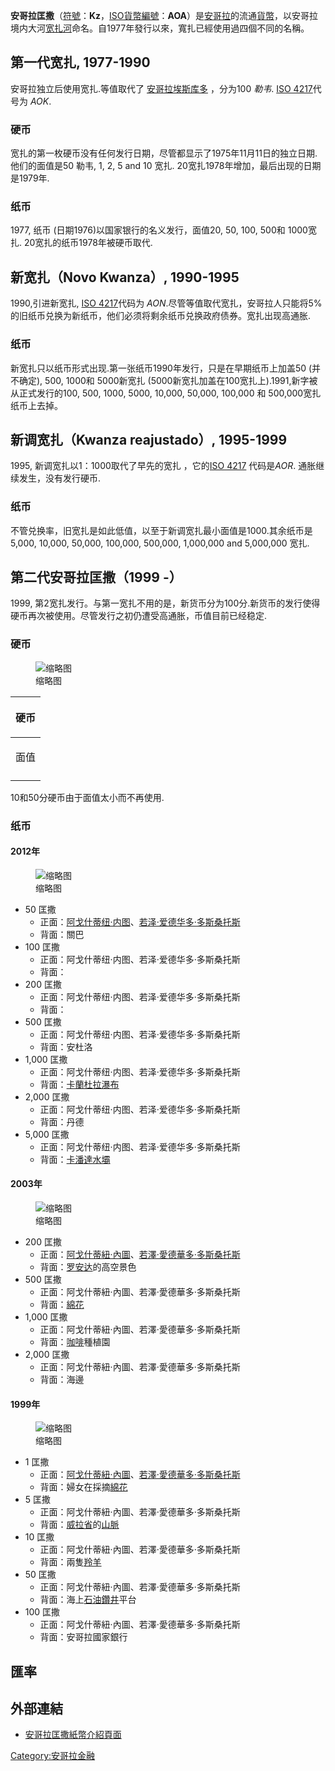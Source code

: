 {{noteTA
|T=zh-cn:安哥拉宽扎;zh-tw:安哥拉匡撒;
|1=zh-cn:宽扎;zh-tw:匡撒;
}}
{{Infobox currency
| iso_code = AOA
| using_countries = {{flag|Angola}}
| image_1 = 
| image_title_1 = Current coins
| inflation_rate = 13.1%
| inflation_source_date = ''[https://www.cia.gov/library/publications/the-world-factbook/fields/2092.html The World Factbook]'', 2009 est.
| subunit_ratio_1 = 1/100
| subunit_name_1 = [[céntimo|cêntimo]]
| symbol = Kz
| frequently_used_coins = 1, 2, 5, 10 kwanzas
| rarely_used_coins = 10, 50 cêntimos
| used_banknotes = 10, 50, 100, 200, 500, 1,000, 2,000, 5,000 kwanzas
| issuing_authority = [[Banco_Nacional_de_Angola|Banco Nacional de Angola]]
| issuing_authority_website = {{URL|www.bna.ao}}
}}
'''安哥拉匡撒'''（[[貨幣符號|符號]]：'''Kz'''，[[ISO_4217|ISO貨幣編號]]：'''AOA'''）是[[安哥拉|安哥拉]]的流通[[貨幣|貨幣]]，以安哥拉境内大河[[宽扎河|宽扎河]]命名。自1977年發行以來，寬扎已經使用過四個不同的名稱。

== 第一代宽扎, 1977-1990 ==
安哥拉独立后使用宽扎.等值取代了 [[安哥拉埃斯库多|安哥拉埃斯库多]] ，分为100 ''勒韦''. [[ISO_4217|ISO 4217]]代号为 ''AOK''.

=== 硬币 ===
宽扎的第一枚硬币没有任何发行日期，尽管都显示了1975年11月11日的独立日期.他们的面值是50 勒韦, 1, 2, 5 and 10 宽扎. 20宽扎1978年增加，最后出现的日期是1979年.

=== 纸币 ===
1977, 纸币 (日期1976)以国家银行的名义发行，面值20, 50, 100, 500和 1000宽扎. 20宽扎的纸币1978年被硬币取代.

== 新宽扎（Novo Kwanza）, 1990-1995 ==
1990,引进新宽扎, [[ISO_4217|ISO 4217]]代码为 ''AON''.尽管等值取代宽扎，安哥拉人只能将5%的旧纸币兑换为新纸币，他们必须将剩余纸币兑换政府债券。宽扎出现高通胀.

=== 纸币 ===
新宽扎只以纸币形式出现.第一张纸币1990年发行，只是在早期纸币上加盖50 (并不确定), 500, 1000和 5000新宽扎 (5000新宽扎加盖在100宽扎上).1991,新字被从正式发行的100, 500, 1000, 5000, 10,000, 50,000, 100,000 和 500,000宽扎纸币上去掉。

== 新调宽扎（Kwanza reajustado）, 1995-1999 ==
1995, 新调宽扎以1：1000取代了早先的宽扎 ，它的[[ISO_4217|ISO 4217]] 代码是''AOR''. 通胀继续发生，没有发行硬币.

=== 纸币 ===
不管兑换率，旧宽扎是如此低值，以至于新调宽扎最小面值是1000.其余纸币是 5,000, 10,000, 50,000, 100,000, 500,000, 1,000,000 and 5,000,000 宽扎.

== 第二代安哥拉匡撒（1999 -）==
1999, 第2宽扎发行。与第一宽扎不用的是，新货币分为100分.新货币的发行使得硬币再次被使用。尽管发行之初仍遭受高通胀，币值目前已经稳定.

=== 硬币 ===
[[File:Angolan_kwanza_coin_set_1999.jpg|缩略图]]
{|class="wikitable" style="font-size: 90%"
!colspan="8"|硬币
|-
!rowspan="2"| 面值 !!colspan="3"| 技术资料 !!colspan="3"| 描述 !!rowspan="2"| 铸造日期
|-
! 直径 !! 重量 !! 成分 !! 边 !! 正面 !! 背面
|- {{Coin-copper-color}}
| 10 分
| 15 mm
| 1.5 g
|rowspan="2"| [[钢|钢]]镀[[铜|铜]]
|rowspan="2"| 齿边
|rowspan="2"|国名, [[安哥拉国徽|安哥拉国徽]], 年
|rowspan="2"| 面值
|rowspan="2"| 1999
|- {{Coin-copper-color}}
| 50 分 || 18 mm || 3 g
|- {{Coin-silver-color}}
| 1宽扎
| 21 mm
| 4.5 g
|rowspan="3"| [[钢|钢]]镀[[镍|镍]]
|rowspan="3"| 齿边
|rowspan="3"|国名, [[安哥拉国徽|安哥拉国徽]], 年
|rowspan="3"| 面值
|rowspan="3"| 1999
|- {{Coin-silver-color}}
| 2宽扎 || 22 mm || 5 g
|- {{Coin-silver-color}}
| 5宽扎 || 26 mm || 7 g
|-
|colspan="8"|{{Standard coin table notice|BrE=Y}}
|}
10和50分硬币由于面值太小而不再使用.

=== 纸币 ===
====2012年====
[[File:Angolan_kwanza_banknote_set_2012.JPG|缩略图]]
*50 匡撒
**正面：[[阿戈什蒂纽·内图|阿戈什蒂纽·内图]]、[[若泽·爱德华多·多斯桑托斯|若泽·爱德华多·多斯桑托斯]]
**背面：關巴
*100 匡撒
**正面：阿戈什蒂纽·内图、若泽·爱德华多·多斯桑托斯
**背面：
*200 匡撒
**正面：阿戈什蒂纽·内图、若泽·爱德华多·多斯桑托斯
**背面：
*500 匡撒
**正面：阿戈什蒂纽·内图、若泽·爱德华多·多斯桑托斯
**背面：安杜洛
*1,000 匡撒
**正面：阿戈什蒂纽·内图、若泽·爱德华多·多斯桑托斯
**背面：[[卡蘭杜拉瀑布|卡蘭杜拉瀑布]]
*2,000 匡撒
**正面：阿戈什蒂纽·内图、若泽·爱德华多·多斯桑托斯
**背面：丹德
*5,000 匡撒
**正面：阿戈什蒂纽·内图、若泽·爱德华多·多斯桑托斯
**背面：[[卡潘達水壩|卡潘達水壩]]

====2003年====
[[File:Angolan_kwanza_banknote_set_2003.jpg|缩略图]]
*200 匡撒
**正面：[[阿戈什蒂紐·內圖|阿戈什蒂紐·內圖]]、[[若澤·愛德華多·多斯桑托斯|若澤·愛德華多·多斯桑托斯]]
**背面：[[罗安达|罗安达]]的高空景色
*500 匡撒
**正面：阿戈什蒂紐·內圖、若澤·愛德華多·多斯桑托斯
**背面：[[綿花|綿花]]
*1,000 匡撒
**正面：阿戈什蒂紐·內圖、若澤·愛德華多·多斯桑托斯
**背面：[[咖啡|咖啡]]種植園
*2,000 匡撒
**正面：阿戈什蒂紐·內圖、若澤·愛德華多·多斯桑托斯
**背面：海邊

====1999年====
[[File:Angolan_kwanza_banknote_set_1999.jpg|缩略图]]
*1 匡撒
**正面：[[阿戈什蒂紐·內圖|阿戈什蒂紐·內圖]]、[[若澤·愛德華多·多斯桑托斯|若澤·愛德華多·多斯桑托斯]]
**背面：婦女在採摘[[綿花|綿花]]
*5 匡撒
**正面：阿戈什蒂紐·內圖、若澤·愛德華多·多斯桑托斯
**背面：[[威拉省|威拉省]]的[[山脈|山脈]]
*10 匡撒
**正面：阿戈什蒂紐·內圖、若澤·愛德華多·多斯桑托斯
**背面：兩隻[[羚羊|羚羊]]
*50 匡撒
**正面：阿戈什蒂紐·內圖、若澤·愛德華多·多斯桑托斯
**背面：海上[[石油|石油]][[鑽井|鑽井]]平台
*100 匡撒
**正面：阿戈什蒂紐·內圖、若澤·愛德華多·多斯桑托斯
**背面：安哥拉國家銀行
== 匯率 ==
{{Exchange Rate|AOA}}
== 外部連結 ==
* [https://papermoneyworld.wordpress.com/2015/06/22/angola-%E5%AE%89%E5%93%A5%E6%8B%89%E5%8C%A1%E6%92%92%E7%B4%99%E5%B9%A3/ 安哥拉匡撒紙幣介紹頁面] {{Wayback|url=https://papermoneyworld.wordpress.com/2015/06/22/angola-%E5%AE%89%E5%93%A5%E6%8B%89%E5%8C%A1%E6%92%92%E7%B4%99%E5%B9%A3/ |date=20190630102009 }}
{{Standard numismatics external links
| world_coin_gallery_1_url  = Angola
| world_coin_gallery_1_name = Angola
| banknote_world_1_url      = angola
| banknote_world_1_name     = Angola
| dollarization_1_url       = ao
| dollarization_1_name      = Angola
| gfd_1_url                 = Angola
| gfd_1_name                = Angola
| gfd_data_1_url            = 5577
| gfd_data_1_name           = Angola Adjusted Kwanza
| show_gfd_excel            = Y
}}

{{Currencies of Africa}}

[[Category:安哥拉金融|Category:安哥拉金融]]